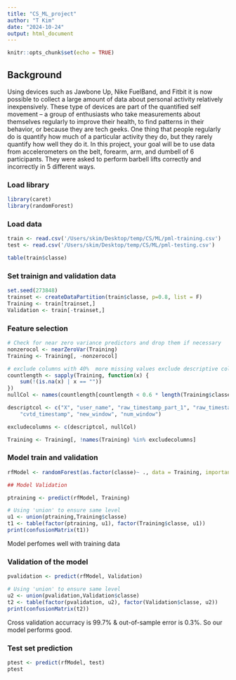 ```yaml
---
title: "CS_ML_project"
author: "T Kim"
date: "2024-10-24"
output: html_document
---
```


```r
knitr::opts_chunk$set(echo = TRUE)
```

## Background

Using devices such as Jawbone Up, Nike FuelBand, and Fitbit it is now possible to collect a large amount of data about personal activity relatively inexpensively. These type of devices are part of the quantified self movement – a group of enthusiasts who take measurements about themselves regularly to improve their health, to find patterns in their behavior, or because they are tech geeks. One thing that people regularly do is quantify how much of a particular activity they do, but they rarely quantify how well they do it. In this project, your goal will be to use data from accelerometers on the belt, forearm, arm, and dumbell of 6 participants. They were asked to perform barbell lifts correctly and incorrectly in 5 different ways.

### Load library
```r
library(caret)
library(randomForest)
```

### Load data
```r
train <- read.csv('/Users/skim/Desktop/temp/CS/ML/pml-training.csv')
test <- read.csv('/Users/skim/Desktop/temp/CS/ML/pml-testing.csv')

table(train$classe)
```

### Set trainign and validation data
```r
set.seed(273848)
trainset <- createDataPartition(train$classe, p=0.8, list = F)
Training <- train[trainset,]
Validation <- train[-trainset,]
```

### Feature selection
```r
# Check for near zero variance predictors and drop them if necessary
nonzerocol <- nearZeroVar(Training)
Training <- Training[, -nonzerocol]

# exclude columns with 40%  more missing values exclude descriptive columns
countlength <- sapply(Training, function(x) {
    sum(!(is.na(x) | x == ""))
})
nullCol <- names(countlength[countlength < 0.6 * length(Training$classe)])

descriptcol <- c("X", "user_name", "raw_timestamp_part_1", "raw_timestamp_part_2", 
    "cvtd_timestamp", "new_window", "num_window")

excludecolumns <- c(descriptcol, nullCol)

Training <- Training[, !names(Training) %in% excludecolumns]
```

### Model train and validation
```r
rfModel <- randomForest(as.factor(classe)~ ., data = Training, importance = TRUE, ntrees = 10)

## Model Validation 

ptraining <- predict(rfModel, Training)

# Using 'union' to ensure same level
u1 <- union(ptraining,Training$classe)
t1 <- table(factor(ptraining, u1), factor(Training$classe, u1))
print(confusionMatrix(t1))
```
Model perfomes well with training data

### Validation of the model
```r
pvalidation <- predict(rfModel, Validation)

# Using 'union' to ensure same level
u2 <- union(pvalidation,Validation$classe)
t2 <- table(factor(pvalidation, u2), factor(Validation$classe, u2))
print(confusionMatrix(t2))
```
Cross validation accurracy is 99.7% & out-of-sample error is 0.3%. So our model performs good.

### Test set prediction
```r
ptest <- predict(rfModel, test)
ptest
```









